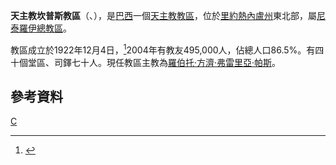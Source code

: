 {{Infobox Roman Catholic diocese
|name=坎普斯
|jurisdiction=教區
|latin = Dioecesis Camposina
|image = 
|caption =
|location = [[巴西|巴西]]
|territory = [[里約熱內盧州|里約熱內盧州]]東北部
|population = 875,000
|rite = [[罗马礼|罗马礼]]
|patron =
|province = 尼泰羅伊
|established = 1922年
|cathedral = [[聖救主主教座堂_(坎普斯)|聖救主座堂]]
|co-cathedral =
|leadership = 主教
|website =[http://www.diocesedecampos.org.br/ 官方網頁]
|patriarch=
|metropolitan =
|ordinary =羅伯托·方濟·弗雷里亞·帕斯
|coadjutor archbishop =
|coadjutor bishop =
|auxiliary =
|emeritus =
}}
'''天主教坎普斯教區'''（{{lang-la|Dioecesis Camposina}}、{{lang-pt|Diocese de Campos}}），是[[巴西|巴西]]一個[[天主教|天主教]][[教區|教區]]，位於[[里約熱內盧州|里約熱內盧州]]東北部，屬[[天主教尼泰羅伊總教區|尼泰羅伊總教區]]。

教區成立於1922年12月4日，<ref>{{cite journal
|journal=[[宗座公報|宗座公報]]
|publisher=梵蒂岡出版社
|date=1923年
|volume=15
|title=''Ad supremae Apostolicae Sedis Solium''
|page=485
|url=http://www.vatican.va/archive/aas/documents/AAS%2015%20%5B1923%5D%20-%20ocr.pdf
|access-date=2013-11-19
|archive-date=2020-07-13
|archive-url=https://web.archive.org/web/20200713155921/http://www.vatican.va/archive/aas/documents/AAS%2015%20%5B1923%5D%20-%20ocr.pdf
|dead-url=no
}}</ref>2004年有教友495,000人，佔總人口86.5%。有四十個堂區、司鐸七十人。現任教區主教為[[羅伯托·方濟·弗雷里亞·帕斯|羅伯托·方濟·弗雷里亞·帕斯]]。

==參考資料==
{{reflist}}

[[Category:巴西天主教教區|C]]